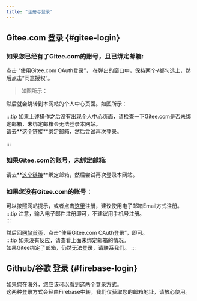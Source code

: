 ---
title: "注册与登录"
---



## Gitee.com 登录 {#gitee-login}
### 如果您已经有了Gitee.com的账号，且已绑定邮箱:  

点击 “使用Gitee.com OAuth登录”，
在弹出的窗口中，保持两个√都勾选上，然后点击“同意授权”。

> 如图所示：
<ImageChanger src="/img/faq/reg_n_login/1-zh.png" />

然后就会跳转到本网站的个人中心页面。如图所示：
<ImageChanger src="/img/faq/reg_n_login/2-zh.png" />  

:::tip
如果上述操作之后没有出现个人中心页面，请检查一下Gitee.com是否未绑定邮箱，未绑定邮箱会无法登录本网站。  
请去**[这个链接](https://gitee.com/profile/emails)**绑定邮箱，然后尝试再次登录。

:::

### 如果Gitee.com的账号，未绑定邮箱:  
请去**[这个链接](https://gitee.com/profile/emails)**绑定邮箱，然后尝试再次登录本网站。

### 如果您没有Gitee.com的账号：  
可以按照网站提示，或者点击[这里](https://gitee.com/signup#lang=zh-CN)注册，建议使用电子邮箱Email方式注册。  
:::tip
注意，输入电子邮件注册即可，不建议用手机号注册。  
:::  

然后回[网站首页](https://monit.or.passby.me/)，点击“使用Gitee.com OAuth登录”，即可。  
:::tip
如果没有反应，请查看上面未绑定邮箱的情况。  
如果Gitee绑定了邮箱，仍然无法登录，请联系我们。
:::

## Github/谷歌 登录 {#firebase-login}  
如果您在海外，您应该可以看到这两个登录方式。  
这两种登录方式会经由Firebase中转，我们仅获取您的邮箱地址，请放心使用。  
